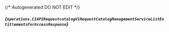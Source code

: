 {/* Autogenerated DO NOT EDIT  */}

##### *{`operations.C1APIRequestcatalogV1RequestCatalogManagementServiceListEntitlementsForAccessResponse`}*
<Collapsible defaultOpen openLabel={Labels.showProperties} closeLabel={Labels.hideProperties}>
    <C1APIRequestcatalogV1RequestCatalogManagementServiceListEntitlementsForAccessResponse/>
</Collapsible>


